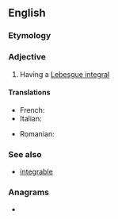 ==English==

===Etymology===
{{suffix|sum|able|lang=en}}

===Adjective===
{{en-adj|-}}

# {{lb|en|mathematics|of a function}} Having a [[Lebesgue integral]]

====Translations====
{{trans-top|having a Lebesgue integral}}
* French: {{t+|fr|sommable}}
* Italian: {{t+|it|sommabile}}
{{trans-mid}}
* Romanian: {{t|ro|sumabil}}
{{trans-bottom}}

===See also===
* [[integrable]]

===Anagrams===
* {{anagrams|en|sublemma}}